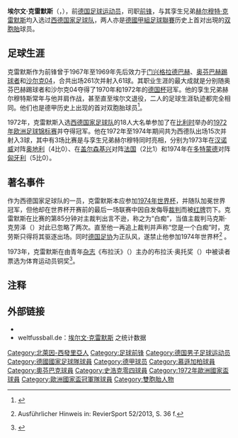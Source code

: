 {{noteTA
|G1=football|G2=uefa|G3=德甲
}}
{{Infobox football biography
| name           = 埃尔文·克雷默斯
| image          = [[File:Erwin_Kremers_-_Portrait_(6548).jpg|200px]]
| fullname       = {{lang|de|Erwin Kremers}}
| birth_date     = {{Birth date and age|1949|3|24|df=y}}
| birth_place    = {{flag|Allied-occupied Germany}}[[门兴格拉德巴赫|门兴格拉德巴赫]]
| height         = {{height|m=1.72|precision=0}}
| currentclub    =
| position       = [[前鋒_(足球)|前锋]]
| youthyears1    =  
| youthclubs1    = [[门兴格拉德巴赫足球俱乐部|门兴格拉德巴赫]]
| years1         = 1967–1969
| clubs1         = [[门兴格拉德巴赫足球俱乐部|门兴格拉德巴赫]]
| caps1          = 24
| goals1         = 1
| years2         = 1969–1971
| clubs2         = [[奥芬巴赫踢球者|奥芬巴赫踢球者]]
| caps2          = 25
| goals2         = 10
| years3         = 1971–1979
| clubs3         = [[沙尔克04|沙尔克04]]
| caps3          = 212
| goals3         = 50
| totalcaps = 262 | totalgoals = 61
| nationalyears1 = 1972–1974
| nationalteam1  = [[西德国家足球队|西德]]
| nationalcaps1  = 15  
| nationalgoals1 = 3 
}}

'''埃尔文·克雷默斯'''（{{lang-de|'''Erwin Kremers'''}}，{{bd|1949年|3月24日|catIdx=Kremers, Erwin}}），前[[德国|德国]][[足球|足球]][[运动员|运动员]]，司职[[前鋒_(足球)|前锋]]，与其孪生兄弟[[赫尔穆特·克雷默斯|赫尔穆特·克雷默斯]]均入选过[[西德国家足球队|西德国家足球队]]，两人亦是[[德國甲組足球聯賽|德國甲組足球聯賽]]历史上首对出現的[[双胞胎|双胞胎]]球员。

==足球生涯==
克雷默斯作为前锋曾于1967年至1969年先后效力于[[门兴格拉德巴赫足球俱乐部|门兴格拉德巴赫]]、[[奥芬巴赫踢球者|奥芬巴赫踢球者]]和[[沙尔克04|沙尔克04]]，合共出场261次并射入61球。其职业生涯的最大成就是分别随奥芬巴赫踢球者和沙尔克04夺得了1970年和1972年的[[德国杯|德国杯]]冠军。他的孪生兄弟赫尔穆特斯常年与他并肩作战，甚至直至埃尔文退役，二人的足球生涯轨迹都完全相同。他们也是德甲历史上出现的首对双胞胎球员<ref>{{en}}{{cite web | url = http://www.guardian.co.uk/football/2007/oct/10/theknowledge.sport | title = Who has scored the most hat-tricks in a single season? | date = 2007-10-10 | author = James Dart and Paolo Bandini | publisher = guardian.co.uk | accessdate = 2011-09-09 | archive-date = 2008-08-12 | archive-url = https://web.archive.org/web/20080812074049/http://www.guardian.co.uk/football/2007/oct/10/theknowledge.sport | dead-url = no }}</ref>。

1972年，克雷默斯入选[[西德国家足球队|西德国家足球队]]的18人大名单参加了在[[比利时|比利时]]举办的[[1972年欧洲足球锦标赛|1972年欧洲足球锦标赛]]并夺得冠军。他在1972年至1974年期间共为西德队出场15次并射入3球，其中有3场比赛是与孪生兄弟赫尔穆特同时亮相，分别为1973年在[[汉诺威|汉诺威]]对阵[[奥地利国家足球队|奥地利]]（4比0）、在[[盖尔森基兴|盖尔森基兴]]对阵[[法国国家足球队|法国]]（2比1）和1974年在[[多特蒙德|多特蒙德]]对阵[[匈牙利国家足球队|匈牙利]]（5比0）。

==著名事件==
作为西德国家足球队的一员，克雷默斯本应参加[[1974年世界杯|1974年世界杯]]，并随队加冕世界冠军，但他却在世界杯开赛前的最后一场联赛中因自发侮辱[[裁判_(足球)|裁判]]而被[[红牌|红牌]]罚下。克雷默斯在比赛的第85分钟对主裁判出言不逊，称之为“白痴”，当值主裁判马克斯·克劳泽（{{lang|de|Max Klauser}}）对此已忽略了两次。直至他一再追上裁判并声称“您是一个白痴”时，克劳斯只得将其驱逐出场。同时[[德国足协|德国足协]]为正队风，遂禁止他参加1974年世界杯<ref>{{de}}Ausführlicher Hinweis in: RevierSport 52/2013, S. 36 f.</ref> 。

1973年，克雷默斯在由青年[[杂志|杂志]]《布拉沃》（{{lang|de|Bravo}}）主办的布拉沃·奥托奖（{{lang|de|BRAVO Otto}}）中被读者票选为体育运动员铜奖<ref>{{de}}{{cite web | url = http://www.bundesligalegenden.de/helmut-und-erwin-kremers.html | title = Helmut und Erwin Kremers | publisher = Bundesligalegenden | accessdate = 2013-08-10 | archive-date = 2017-09-24 | archive-url = https://web.archive.org/web/20170924213809/http://www.bundesligalegenden.de/helmut-und-erwin-kremers.html | dead-url = no }}</ref>。

==注释==
{{reflist}}

==外部链接==
* {{Fussballdaten|kremerserwin}}
* weltfussball.de：[http://www.weltfussball.de/spieler_profil/erwin-kremers/ 埃尔文·克雷默斯] {{Wayback|url=http://www.weltfussball.de/spieler_profil/erwin-kremers/ |date=20180524160021 }}之统计数据{{de icon}}

{{1972年欧洲足球锦标赛西德参赛名单}}

{{Authority control}}
{{DEFAULTSORT:Kremers, Erwin}}
[[Category:北萊因-西發里亞人|Category:北萊因-西發里亞人]]
[[Category:足球前锋|Category:足球前锋]]
[[Category:德国男子足球运动员|Category:德国男子足球运动员]]
[[Category:德國國家足球隊球員|Category:德國國家足球隊球員]]
[[Category:德甲球员|Category:德甲球员]]
[[Category:慕遜加柏球員|Category:慕遜加柏球員]]
[[Category:奧芬巴克球員|Category:奧芬巴克球員]]
[[Category:史浩克零四球員|Category:史浩克零四球員]]
[[Category:1972年歐洲國家盃球員|Category:1972年歐洲國家盃球員]]
[[Category:歐洲國家盃冠軍隊球員|Category:歐洲國家盃冠軍隊球員]]
[[Category:雙胞胎人物|Category:雙胞胎人物]]